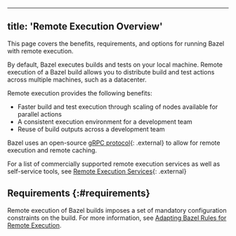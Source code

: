 
---
title: 'Remote Execution Overview'
---



This page covers the benefits, requirements, and options for running Bazel
with remote execution.

By default, Bazel executes builds and tests on your local machine. Remote
execution of a Bazel build allows you to distribute build and test actions
across multiple machines, such as a datacenter.

Remote execution provides the following benefits:

*  Faster build and test execution through scaling of nodes available
   for parallel actions
*  A consistent execution environment for a development team
*  Reuse of build outputs across a development team

Bazel uses an open-source
[gRPC protocol](https://github.com/bazelbuild/remote-apis){: .external}
to allow for remote execution and remote caching.

For a list of commercially supported remote execution services as well as
self-service tools, see
[Remote Execution Services](https://www.bazel.build/remote-execution-services.html){: .external}

## Requirements {:#requirements}

Remote execution of Bazel builds imposes a set of mandatory configuration
constraints on the build. For more information, see
[Adapting Bazel Rules for Remote Execution](/remote/rules).
